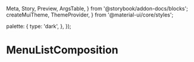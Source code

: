   Meta,
  Story,
  Preview,
  ArgsTable,
} from '@storybook/addon-docs/blocks';
  createMuiTheme,
  ThemeProvider,
} from '@material-ui/core/styles';

  palette: {
    type: 'dark',
  },
});

<Meta
  title="Navigation/MenuListComposition"
  component={MenuListComposition}
/>

<Preview>
  <Story name="Dark">
    <ThemeProvider theme={darkTheme}>
      <MenuListComposition items={columns} />
    </ThemeProvider>
  </Story>
</Preview>

# MenuListComposition

